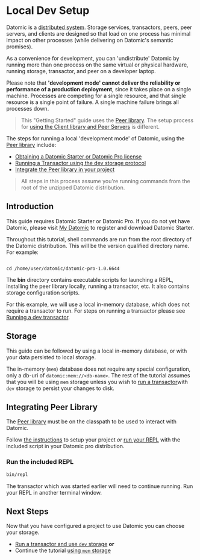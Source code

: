 Local Dev Setup
===============

Datomic is a [distributed system](../operation/deployment.html). Storage services, transactors, peers, peer servers, and clients are designed so that load on one process has minimal impact on other processes (while delivering on Datomic's semantic promises).

As a convenience for development, you can 'undistribute' Datomic by running more than one process on the same virtual or physical hardware, running storage, transactor, and peer on a developer laptop.

Please note that **'development mode' cannot deliver the reliability or performance of a production deployment**, since it takes place on a single machine. Processes are competing for a single resource, and that single resource is a single point of failure. A single machine failure brings all processes down.

> This "Getting Started" guide uses the [Peer library](../peer/peer-introduction.html). The setup process for [using the Client library and Peer Servers](../client/client-getting-started.html) is different.

The steps for running a local 'development mode' of Datomic, using the [Peer library](../peer/peer-introduction.html) include:

- [Obtaining a Datomic Starter or Datomic Pro license](https://www.datomic.com/get-datomic.html)
- [Running a Transactor using the dev storage protocol](#run-dev-transactor)
- [Integrate the Peer library in your project](../peer/integrating-peer-lib.html)

> All steps in this process assume you're running commands from the root of the unzipped Datomic distribution.

Introduction
------------

This guide requires Datomic Starter or Datomic Pro. If you do not yet have Datomic, please visit [My Datomic](https://my.datomic.com/login) to register and download Datomic Starter.

Throughout this tutorial, shell commands are run from the root directory of the Datomic distribution. This will be the version qualified directory name. For example:

```

cd /home/user/datomic/datomic-pro-1.0.6644
```

The **bin** directory contains executable scripts for launching a REPL, installing the peer library locally, running a transactor, etc. It also contains storage configuration scripts.

For this example, we will use a local in-memory database, which does not require a transactor to run. For steps on running a transactor please see [Running a dev transactor](../getting-started/dev-setup.html#run-dev-transactor).





Storage
-------

This guide can be followed by using a local in-memory database, or with your data persisted to local storage.

The in-memory (`mem`) database does not require any special configuration, only a db-uri of `datomic:mem://<db-name>`. The rest of the tutorial assumes that you will be using `mem` storage unless you wish to [run a transactor](transactor.html)with `dev` storage to persist your changes to disk.





Integrating Peer Library
------------------------

The [Peer library](../clojure/index.html) must be on the classpath to be used to interact with Datomic.

Follow [the instructions](../peer/integrating-peer-lib.html) to setup your project *or* [run your REPL](#repl) with the included script in your Datomic pro distribution.



### Run the included REPL

```sh
bin/repl
```



The transactor which was started earlier will need to continue running. Run your REPL in another terminal window.







Next Steps
----------

Now that you have configured a project to use Datomic you can choose your storage.

- [Run a transactor and use `dev` storage](transactor.html) **or**
- Continue the tutorial [using `mem` storage](connect-to-a-database.html)